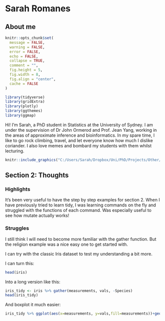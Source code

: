 # Sarah Romanes

## About me 

```r
knitr::opts_chunk$set(
  message = FALSE,
  warning = FALSE,
  error = FALSE, 
  echo = FALSE, 
  collapse = TRUE,
  comment = "",
  fig.height = 5,
  fig.width = 8,
  fig.align = "center",
  cache = FALSE
)
```

```r
library(tidyverse)
library(gridExtra)
library(plotly)
library(ggthemes)
library(ggmap)
```

Hi! I'm Sarah, a PhD student in Statistics at the University of Sydney. I am under the supervision of Dr John Ormerod and Prof. Jean Yang, working in the areas of approximate inference and bioinformatics. In my spare time, I like to go rock climbing, travel, and let everyone know how much I dislike coriander. I also love memes and bombard my students with them whilst lecturing.

```r
knitr::include_graphics("C:/Users/Sarah/Dropbox/Uni/PhD/Projects/Other/YSC_guidebook/Meme.jpg")
```

## Section 2: Thoughts

### Highlights

It's been very useful to have the step by step examples for section 2. When I have previously tried to learn tidy, I was learning commands on the fly and struggled with the functions of each command. Was especially useful to see how mutate actually works! 

### Struggles

I still think I will need to become more familiar with the gather function. But the religion example was a nice easy one to get started with.

I can try with the classic Iris dataset to test my understanding a bit more.

I can turn this:
```r
head(iris)
```

Into a long version like this:
```r
iris_tidy <- iris %>% gather(measurements, vals, -Species)
head(iris_tidy)
```

And boxplot it much easier:
```r
iris_tidy %>% ggplot(aes(x=measurements, y=vals,fill=measurements))+geom_boxplot()
```



